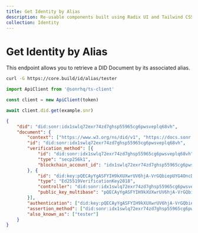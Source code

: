 ```yaml
---
title: Get Identity by Alias
description: Re-usable components built using Radix UI and Tailwind CSS.
collection: Identity
---
```


# Get Identity by Alias

This endpoint allows you to retrieve a DID Document by its associated alias.

<Row>
  <Col sticky>

<CodeGroup title="Request" tag="GET" label="/id/alias/:alias">

```bash
curl -G https://core.build/id/alias/tester
```

```js
import ApiClient from '@sonrhq/ts-client'

const client = new ApiClient(token)

await client.did.get(example.snr)
```

</CodeGroup>

```json
{
	"did": "did:sonr:idx1swlq72exr74zd7ghsp55965cg6pwsveplq68vh",
	"document": {
		"context": ["https://www.w3.org/ns/did/v1", "https://docs.sonr.io/identity/1.0"],
		"id": "did:sonr:idx1swlq72exr74zd7ghsp55965cg6pwsveplq68vh",
		"verification_method": [{
			"id": "did:sonr:idx1swlq72exr74zd7ghsp55965cg6pwsveplq68vh",
			"type": "secp256k1",
			"blockchain_account_id": "idx1swlq72exr74zd7ghsp55965cg6pwsveplq68vh"
		}, {
			"id": "did:key:pQECAyYgASFYIH9kXUXwrUV6hjA-VrGQbiepUYG4OncD_edj21ZJnMYeIlggWsBBaUtzmU2yowHR7VRIgUVy37MZVQvXpuW9jgYeZyk#3H0xKvGiCP0df5mK1NDbfQLmgQCGV3W3Uzhh6a1_4Fw",
			"type": "Ed25519VerificationKey2018",
			"controller": "did:sonr:idx1swlq72exr74zd7ghsp55965cg6pwsveplq68vh",
			"public_key_multibase": "pQECAyYgASFYIH9kXUXwrUV6hjA-VrGQbiepUYG4OncD_edj21ZJnMYeIlggWsBBaUtzmU2yowHR7VRIgUVy37MZVQvXpuW9jgYeZyk"
		}],
		"authentication": ["did:key:pQECAyYgASFYIH9kXUXwrUV6hjA-VrGQbiepUYG4OncD_edj21ZJnMYeIlggWsBBaUtzmU2yowHR7VRIgUVy37MZVQvXpuW9jgYeZyk#3H0xKvGiCP0df5mK1NDbfQLmgQCGV3W3Uzhh6a1_4Fw"],
		"assertion_method": ["did:sonr:idx1swlq72exr74zd7ghsp55965cg6pwsveplq68vh"],
		"also_known_as": ["tester"]
	}
}
```

</Col>
</Row>
